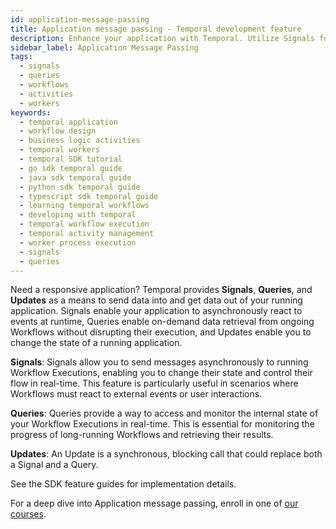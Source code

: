 ```yaml
---
id: application-message-passing
title: Application message passing - Temporal development feature
description: Enhance your application with Temporal. Utilize Signals for asynchronous event handling, Queries for real-time state access, and Updates for running Workflow modifications.
sidebar_label: Application Message Passing
tags:
  - signals
  - queries
  - workflows
  - activities
  - workers
keywords:
  - temporal application
  - workflow design
  - business logic activities
  - temporal workers
  - temporal SDK tutorial
  - go sdk temporal guide
  - java sdk temporal guide
  - python sdk temporal guide
  - typescript sdk temporal guide
  - learning temporal workflows
  - developing with temporal
  - temporal workflow execution
  - temporal activity management
  - worker process execution
  - signals
  - queries
---
```



Need a responsive application?
Temporal provides **Signals**, **Queries**, and **Updates** as a means to send data into and get data out of your running application.
Signals enable your application to asynchronously react to events at runtime, Queries enable on-demand data retrieval from ongoing Workflows without disrupting their execution, and Updates enable you to change the state of a running application.

**Signals**: Signals allow you to send messages asynchronously to running Workflow Executions, enabling you to change their state and control their flow in real-time.
This feature is particularly useful in scenarios where Workflows must react to external events or user interactions.

**Queries**: Queries provide a way to access and monitor the internal state of your Workflow Executions in real-time.
This is essential for monitoring the progress of long-running Workflows and retrieving their results.

**Updates**: An Update is a synchronous, blocking call that could replace both a Signal and a Query.

See the SDK feature guides for implementation details.

<RelatedReadContainer>
  <RelatedReadItem path="/develop/go/message-passing" text="Go SDK application message passing feature guide" archetype="feature-guide" />
  <RelatedReadItem path="/develop/java/message-passing" text="Java SDK application message passing feature guide" archetype="feature-guide" />
  <RelatedReadItem path="/develop/python/message-passing" text="Python SDK application message passing feature guide" archetype="feature-guide" />
  <RelatedReadItem path="/develop/typescript/message-passing" text="TypeScript SDK application message passing feature guide" archetype="feature-guide" />
  <RelatedReadItem path="/develop/dotnet/message-passing" text=".NET SDK application message passing feature guide" archetype="feature-guide" />
</RelatedReadContainer>

For a deep dive into Application message passing, enroll in one of [our courses](https://learn.temporal.io/courses/interacting_with_workflows).
